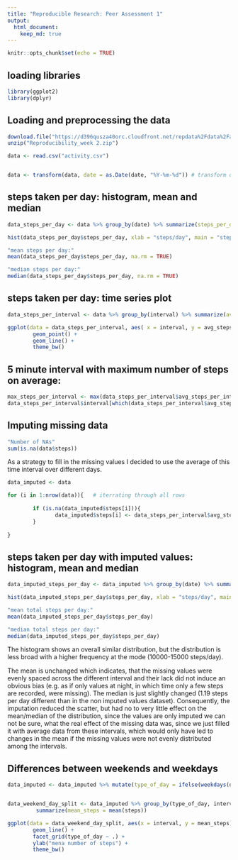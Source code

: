 ```yaml
---
title: "Reproducible Research: Peer Assessment 1"
output: 
  html_document: 
    keep_md: true
---
```


```r
knitr::opts_chunk$set(echo = TRUE)
```

## loading libraries

```r
library(ggplot2)
library(dplyr)
```

## Loading and preprocessing the data

```r

download.file("https://d396qusza40orc.cloudfront.net/repdata%2Fdata%2Factivity.zip", destfile = "Reproducibility_week 2.zip")
unzip("Reproducibility_week 2.zip")

data <- read.csv("activity.csv")


data <- transform(data, date = as.Date(date, "%Y-%m-%d")) # transform date to Date format
```

## steps taken per day: histogram, mean and median

```r



data_steps_per_day <- data %>% group_by(date) %>% summarize(steps_per_day = sum(steps))

hist(data_steps_per_day$steps_per_day, xlab = "steps/day", main = "steps/day")
```

```r
"mean steps per day:"
mean(data_steps_per_day$steps_per_day, na.rm = TRUE)

"median steps per day:"
median(data_steps_per_day$steps_per_day, na.rm = TRUE)
```

## steps taken per day: time series plot

```r

data_steps_per_interval <- data %>% group_by(interval) %>% summarize(avg_steps_per_interval = mean(steps, na.rm = TRUE))

ggplot(data = data_steps_per_interval, aes( x = interval, y = avg_steps_per_interval)) + 
        geom_point() +
        geom_line() +
        theme_bw()

```

## 5 minute interval with maximum number of steps on average:

```r

max_steps_per_interval <- max(data_steps_per_interval$avg_steps_per_interval)
data_steps_per_interval$interval[which(data_steps_per_interval$avg_steps_per_interval == max_steps_per_interval)]

```

## Imputing missing data

```r

"Number of NAs"
sum(is.na(data$steps)) 

```

As a strategy to fill in the missing values I decided to use the average of this time interval over different days.

```r

data_imputed <- data

for (i in 1:nrow(data)){   # iterrating through all rows
        
        if (is.na(data_imputed$steps[i])){
               data_imputed$steps[i] <- data_steps_per_interval$avg_steps_per_interval[which(data_steps_per_interval$interval == data_imputed$interval[i])]  # choosing the proper interval and assigning the corresponding mean steps
        }
        
}

```

## steps taken per day with imputed values: histogram, mean and median

```r

data_imputed_steps_per_day <- data_imputed %>% group_by(date) %>% summarize(steps_per_day = sum(steps))

hist(data_imputed_steps_per_day$steps_per_day, xlab = "steps/day", main = "steps/day (missing values imputed)")


```

```r

"mean total steps per day:"
mean(data_imputed_steps_per_day$steps_per_day)

"median total steps per day:"
median(data_imputed_steps_per_day$steps_per_day)

```
The histogram shows an overall similar distribution, but the distribution is less broad with a higher frequency at the mode (10000-15000 steps/day). 

The mean is unchanged which indicates, that the missing values were evenly spaced across the different interval and their lack did not induce an obvious bias (e.g. as if only values at night, in which time only a few steps are recorded, were missing). The median is just slightly changed (1.19 steps per day different than in the non imputed values dataset). Consequently, the imputation reduced the scatter, but had no to very little effect on the mean/median of the distribution, since the values are only imputed we can not be sure, what the real effect of the missing data was, since we just filled it with average data from these intervals, which would only have led to changes in the mean if the missing values were not evenly distributed among the intervals.

## Differences between weekends and weekdays

```r

data_imputed <- data_imputed %>% mutate(type_of_day = ifelse(weekdays(date) %in% c("Samstag", "Sonntag"), "weekend", "weekday")) %>% transform(type_of_day = factor(type_of_day))



```

```r

data_weekend_day_split <- data_imputed %>% group_by(type_of_day, interval) %>%
         summarize(mean_steps = mean(steps))

ggplot(data = data_weekend_day_split, aes(x = interval, y = mean_steps)) +
        geom_line() +
        facet_grid(type_of_day ~ .) +
        ylab("mena number of steps") +
        theme_bw()

```

